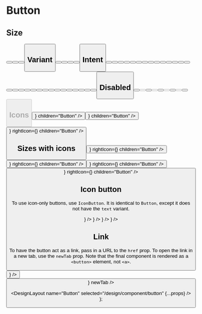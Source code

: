 

# Button

## Size

<DesignComponentsDisplay className="grid-cols-2 md:grid-cols-4">
  <Button size="sm" children="Button" />
  <Button size="md" children="Button" />
  <Button size="lg" children="Button" />
  <Button size="xl" children="Button" />
</DesignComponentsDisplay>

## Variant

<DesignComponentsDisplay className="grid-cols-2 lg:grid-cols-5">
  <Button variant="primary" children="Button" />
  <Button variant="secondary" children="Button" />
  <Button variant="outline" children="Button" />
  <Button variant="ghost" children="Button" />
  <Button variant="text" children="Button" />
</DesignComponentsDisplay>

## Intent

<DesignComponentsDisplay className="grid-cols-2 md:grid-cols-3 lg:grid-cols-6">
  <Button variant="primary" intent="none" children="Button" />
  <Button variant="primary" intent="primary" children="Button" />
  <Button variant="primary" intent="fail" children="Button" />
  <Button variant="primary" intent="success" children="Button" />
  <Button variant="primary" intent="warning" children="Button" />
  <Button variant="primary" intent="orange" children="Button" />
  <Button variant="secondary" intent="none" children="Button" />
  <Button variant="secondary" intent="primary" children="Button" />
  <Button variant="secondary" intent="fail" children="Button" />
  <Button variant="secondary" intent="success" children="Button" />
  <Button variant="secondary" intent="warning" children="Button" />
  <Button variant="secondary" intent="orange" children="Button" />
  <Button variant="outline" intent="none" children="Button" />
  <Button variant="outline" intent="primary" children="Button" />
  <Button variant="outline" intent="fail" children="Button" />
  <Button variant="outline" intent="success" children="Button" />
  <Button variant="outline" intent="warning" children="Button" />
  <Button variant="outline" intent="orange" children="Button" />
  <Button variant="ghost" intent="none" children="Button" />
  <Button variant="ghost" intent="primary" children="Button" />
  <Button variant="ghost" intent="fail" children="Button" />
  <Button variant="ghost" intent="success" children="Button" />
  <Button variant="ghost" intent="warning" children="Button" />
  <Button variant="ghost" intent="orange" children="Button" />
  <Button variant="text" intent="none" children="Button" />
  <Button variant="text" intent="primary" children="Button" />
  <Button variant="text" intent="fail" children="Button" />
  <Button variant="text" intent="success" children="Button" />
  <Button variant="text" intent="warning" children="Button" />
  <Button variant="text" intent="orange" children="Button" />
</DesignComponentsDisplay>

## Disabled

<DesignComponentsDisplay className="grid-cols-2 md:grid-cols-4">
  <Button variant="primary" children="Button" />
  <Button variant="primary" children="Button" disabled />
  <Button variant="secondary" children="Button" />
  <Button variant="secondary" children="Button" disabled />
  <Button variant="outline" children="Button" />
  <Button variant="outline" children="Button" disabled />
  <Button variant="ghost" children="Button" />
  <Button variant="ghost" children="Button" disabled />
  <Button variant="text" children="Button" />
  <Button variant="text" children="Button" disabled />
</DesignComponentsDisplay>

## Icons

<DesignComponentsDisplay className="grid-cols-2 sm:grid-cols-3">
  <Button leftIcon={<Circle />} children="Button" />
  <Button rightIcon={<Circle />} children="Button" />
  <Button leftIcon={<Circle />} rightIcon={<Circle />} children="Button" />
</DesignComponentsDisplay>

## Sizes with icons

<DesignComponentsDisplay className="grid-cols-1 md:grid-cols-2 lg:grid-cols-4">
  <Button size="sm" leftIcon={<Circle />} rightIcon={<Circle />} children="Button" />
  <Button size="md" leftIcon={<Circle />} rightIcon={<Circle />} children="Button" />
  <Button size="lg" leftIcon={<Circle />} rightIcon={<Circle />} children="Button" />
  <Button size="xl" leftIcon={<Circle />} rightIcon={<Circle />} children="Button" />
</DesignComponentsDisplay>

## Icon button

To use icon-only buttons, use `IconButton`. It is identical to `Button`, except it does not have the `text` variant.

<DesignComponentsDisplay className="grid-cols-2 md:grid-cols-4">
  <IconButton size="sm" children={<Circle />} />
  <IconButton size="md" children={<Circle />} />
  <IconButton size="lg" children={<Circle />} />
  <IconButton size="xl" children={<Circle />} />
</DesignComponentsDisplay>

## Link

To have the button act as a link, pass in a URL to the `href` prop. To open the link in a new tab, use the `newTab` prop. Note that the final component is rendered as a `<button>` element, not `<a>`.

<DesignComponentsDisplay className="grid-cols-2">
  <Button children="Home" href="/" rightIcon={<ChevronRight />} />
  <Button children="New tab" href="/" rightIcon={<ExternalLink />} newTab />
</DesignComponentsDisplay>

  <DesignLayout name="Button" selected="/design/component/button" {...props} />
);

